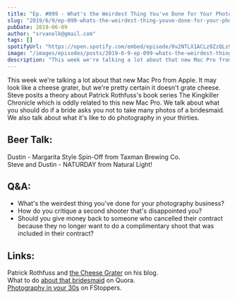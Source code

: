 ```yaml
---
title: "Ep. #099 - What's the Weirdest Thing You've Done for Your Photography Business?"
slug: "2019/6/9/ep-099-whats-the-weirdest-thing-youve-done-for-your-photography-business"
pubDate: 2019-06-09
author: "srvanelk@gmail.com"
tags: []
spotifyUrl: "https://open.spotify.com/embed/episode/0v2NTLX1ACLz0ZzQLs98Wu?utm_source=generator"
image: "/images/episodes/posts/2019-6-9-ep-099-whats-the-weirdest-thing-youve-done-for-your-photography-business/Maggie_Timo_Rain.webp"
description: "This week we're talking a lot about that new Mac Pro from Apple. It may look like a cheese grater, but we're pretty certain it doesn't grate cheese. Steve posits a theory about Patrick Rothfuss's book series The Kingkiller Chronicle which is oddly related to this new Mac Pro. We talk about what you should do if a bride asks you not to take many photos of a bridesmaid. We also talk about what it's like to do photography in your thirties."
---
```


This week we're talking a lot about that new Mac Pro from Apple. It may look like a cheese grater, but we're pretty certain it doesn't grate cheese. Steve posits a theory about Patrick Rothfuss's book series The Kingkiller Chronicle which is oddly related to this new Mac Pro. We talk about what you should do if a bride asks you not to take many photos of a bridesmaid. We also talk about what it's like to do photography in your thirties.

## Beer Talk:  
Dustin - Margarita Style Spin-Off from Taxman Brewing Co.  
Steve and Dustin - NATURDAY from Natural Light!

## Q&A:
- What's the weirdest thing you've done for your photography business?
- How do you critique a second shooter that's disappointed you?
- Should you give money back to someone who cancelled their contract because they no longer want to do a complimentary shoot that was included in their contract?

## Links:
Patrick Rothfuss and [the Cheese Grater](https://blog.patrickrothfuss.com/2009/03/floating-on-sea-of-love/) on his blog.  
What to do [about that bridesmaid](https://www.quora.com/Can-you-ask-your-wedding-photographer-to-take-as-few-photos-as-possible-of-a-bridesmaid-that-youre-falling-out-with) on Quora.  
[Photography in your 30s](https://fstoppers.com/business/being-photographer-your-30s-376684) on FStoppers.
